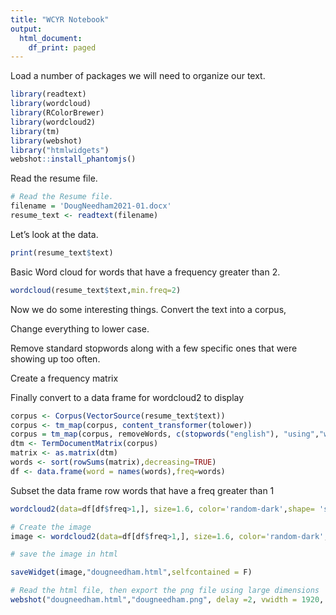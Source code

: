 ```yaml
---
title: "WCYR Notebook"
output:
  html_document:
    df_print: paged
---
```

 
Load a number of packages we will need to organize our text. 

```r

library(readtext)
library(wordcloud)
library(RColorBrewer)
library(wordcloud2)
library(tm)
library(webshot)
library("htmlwidgets")
webshot::install_phantomjs()
```
Read the resume file.

```r

# Read the Resume file. 
filename = 'DougNeedham2021-01.docx'
resume_text <- readtext(filename)
```

Let's look at the data.  

```r


print(resume_text$text)

```

Basic Word cloud for words that have a frequency greater than 2. 

```r
wordcloud(resume_text$text,min.freq=2)


```

Now we do some interesting things. 
Convert the text into a corpus, 

Change everything to lower case. 

Remove standard stopwords along with a few specific ones that were showing up too often. 

Create a frequency matrix

Finally convert to a data frame for wordcloud2 to display 

```r


corpus <- Corpus(VectorSource(resume_text$text))
corpus <- tm_map(corpus, content_transformer(tolower))
corpus = tm_map(corpus, removeWords, c(stopwords("english"), "using","worked","based","created"))
dtm <- TermDocumentMatrix(corpus) 
matrix <- as.matrix(dtm) 
words <- sort(rowSums(matrix),decreasing=TRUE) 
df <- data.frame(word = names(words),freq=words)

```

Subset the data frame row words that have a freq greater than 1 

```r
wordcloud2(data=df[df$freq>1,], size=1.6, color='random-dark',shape= 'star' )


```
```r


# Create the image
image <- wordcloud2(data=df[df$freq>1,], size=1.6, color='random-dark',shape= 'star' )

# save the image in html

saveWidget(image,"dougneedham.html",selfcontained = F)

# Read the html file, then export the png file using large dimensions 
webshot("dougneedham.html","dougneedham.png", delay =2, vwidth = 1920, vheight=969)
```
